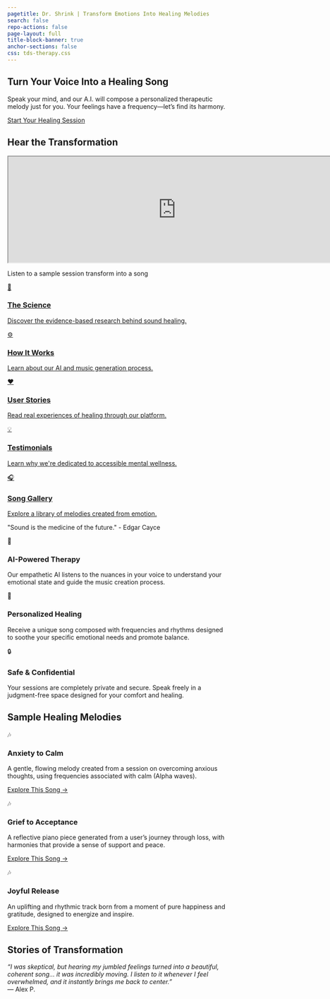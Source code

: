 ```yaml
---
pagetitle: Dr. Shrink | Transform Emotions Into Healing Melodies
search: false
repo-actions: false
page-layout: full
title-block-banner: true
anchor-sections: false
css: tds-therapy.css
---
```


::: {.hero}
::: {.hero-content}

# Turn Your Voice Into a Healing Song{.hero-title}

::: {.hero-subtitle}

Speak your mind, and our A.I. will compose a personalized therapeutic melody just for you. Your feelings have a frequency—let's find its harmony.

:::

<a href="/start-session.html" class="cta-button primary">Start Your Healing Session</a>

:::
:::

::: {.text-center .my-5}
<h2 class="section-title">Hear the Transformation</h2>
```{=html}
<iframe src="https://suno.com/embed/274ec192-515d-40c2-82c4-b8edca93c24c" width="760" height="240"><a href="https://suno.com/song/274ec192-515d-40c2-82c4-b8edca93c24c">Listen on Suno</a></iframe>
<p>Listen to a sample session transform into a song</p>
```
:::

```{=html}
<div class="social-section">
  <div class="social-grid">
    <a href="/research/" class="social-card" target="_blank">  <!-- Fixed -->
      <span class="social-icon">🔬</span>
      <h3>The Science</h3>
      <p>Discover the evidence-based research behind sound healing.</p>
    </a>
    <a href="/science/" class="social-card" target="_blank">  <!-- Fixed -->
      <span class="social-icon">⚙️</span>
      <h3>How It Works</h3>
      <p>Learn about our AI and music generation process.</p>
    </a>
    <a href="/user-stories" class="social-card" target="_blank">  <!-- Fixed -->
      <span class="social-icon">❤️</span>
      <h3>User Stories</h3>
      <p>Read real experiences of healing through our platform.</p>
    </a>
    <a href="/testimonials" class="social-card" target="_blank">  <!-- Fixed -->
      <span class="social-icon">💡</span>
      <h3>Testimonials</h3>  <!-- Changed title -->
      <p>Learn why we're dedicated to accessible mental wellness.</p>
    </a>
    <a href="/gallery" class="social-card" target="_blank">  <!-- Fixed -->
      <span class="social-icon">🎧</span>
      <h3>Song Gallery</h3>  <!-- Changed title -->
      <p>Explore a library of melodies created from emotion.</p>
    </a>
  </div>
  <span class="vibe-quote">"Sound is the medicine of the future." - Edgar Cayce</span>
</div>
```

::: {.features}
::: {.feature}
::: {.feature-icon}
🧠
:::

### AI-Powered Therapy

Our empathetic AI listens to the nuances in your voice to understand your emotional state and guide the music creation process.
:::

::: {.feature}
::: {.feature-icon}
🎵
:::

### Personalized Healing

Receive a unique song composed with frequencies and rhythms designed to soothe your specific emotional needs and promote balance.
:::

::: {.feature}
::: {.feature-icon}
🔒
:::

### Safe & Confidential

Your sessions are completely private and secure. Speak freely in a judgment-free space designed for your comfort and healing.
:::
:::

::: {#tracks .tracks-section}
## Sample Healing Melodies {.section-title}
:::

::: {.tracks-grid}
::: {.track-card}
::: {.track-image}
🎶
:::
::: {.track-info}
### Anxiety to Calm

A gentle, flowing melody created from a session on overcoming anxious thoughts, using frequencies associated with calm (Alpha waves).

[Explore This Song →](/gallery/anxiety-to-calm.qmd){.track-link}  <!-- Fixed -->
:::
:::

::: {.track-card}
::: {.track-image}
🎶
:::
::: {.track-info}
### Grief to Acceptance

A reflective piano piece generated from a user's journey through loss, with harmonies that provide a sense of support and peace.

[Explore This Song →](/gallery/grief-to-acceptance.qmd){.track-link}  <!-- Fixed -->
:::
:::

::: {.track-card}
::: {.track-image}
🎶
:::
::: {.track-info}
### Joyful Release

An uplifting and rhythmic track born from a moment of pure happiness and gratitude, designed to energize and inspire.

[Explore This Song →](/gallery/joyful-release.qmd){.track-link}  <!-- Fixed -->
:::
:::
:::

::: {.testimonial-section}
## Stories of Transformation

::: {.testimonial}
*"I was skeptical, but hearing my jumbled feelings turned into a beautiful, coherent song... it was incredibly moving. I listen to it whenever I feel overwhelmed, and it instantly brings me back to center."*  
— Alex P.
:::
:::

